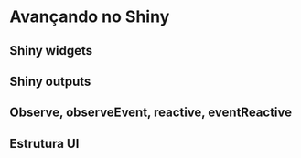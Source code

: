 # Avançando no Shiny
## Shiny widgets
## Shiny outputs
## Observe, observeEvent, reactive, eventReactive
## Estrutura UI

